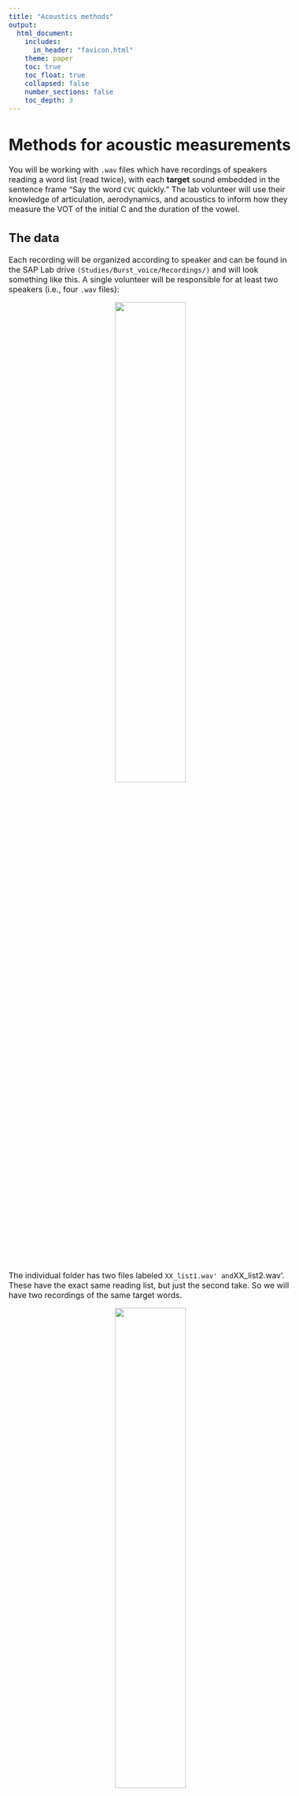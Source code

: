 ```yaml
---
title: "Acoustics methods"
output: 
  html_document:
    includes:
      in_header: "favicon.html"
    theme: paper
    toc: true
    toc_float: true
    collapsed: false
    number_sections: false
    toc_depth: 3
---
```


<style type="text/css">
  body{
  font-size: 12pt;
}
</style>

<style type="text/css">
.title {
  display: none;
}

#getting-started img {
  margin-right: 10px;
}

</style>

# Methods for acoustic measurements

You will be working with `.wav` files which have recordings of speakers reading a word list (read twice), with each **target** sound embedded in the sentence frame "Say the word `CVC` quickly." The lab volunteer will use their knowledge of articulation, aerodynamics, and acoustics to inform how they measure the VOT of the initial C and the duration of the vowel.

## The data

Each recording will be organized according to speaker and can be found in the SAP Lab drive `(Studies/Burst_voice/Recordings/)` and will look something like this. A single volunteer will be responsible for at least two speakers (i.e., four `.wav` files):

<center>
![](images/recordings_folders.png){width=50% height=50%} 
</center>

The individual folder has two files labeled `XX_list1.wav' and `XX_list2.wav'. These have the exact same reading list, but just the second take. So we will have two recordings of the same target words. 

<center>
![](images/indiv_folder.png){width=50% height=50%}
</center>

## Opening the file

**Download** the individual files to your local computer (see the video below if you don't know how to do this). For the purposes of this example, we will work with `OC_list1.wav`. The first two letters of the file name are the participant code.

**Open** the `.wav` file in `Praat`. It will appear in the Object window pane. Click `View and Edit` to examine the audio. It will be a fairly long sound file (you're not used to seeing files this long, but that's OK).

<center>
![](images/long_sound.png)
</center>
\

## Creating the TextGrid

Now we want to create a `TextGrid` file to accompany this long sound file. A text grid is a text file that you open **with** the sound file that allows you to annotate and put boundaries or demarcations on the sound file. These demarcations happen on **tiers** of the TextGrid. Once you have boundaries and labels made in the TextGrid associated with a sound file you can *query* the TextGrid and ask things like "how long are all of the **intervals** on a particular tier". Let's take a look at how this is done.

Select the Sound object, in this example, it would be `Sound OC_list1`. In the menu of buttons in the Objects window, click `Annotate` and from there `To TextGrid`.

<center>
![](images/to_textgrid.png){width=50% height=50%}
</center>
\

This will bring up a window form that asks for some variables. We want 2 tiers, one for `VOT` and one for `vdur` (vowel duration). Please label them *exactly* like this:

<center>
![](images/tier_form.png){width=50% height=50%}
</center>
\

Neither of these are called "point" tiers, so you leave the field for "Which of these are point tiers?" blank. This will put a TextGrid object into the Objects window. It will be named the same as the sound file, in this case `TextGrid OC_list1`. 

Next, you must open the sound file *and* the TextGrid files together! You can select them both together by holding down the `shift` key. When both files are selected, click `View and Edit` again. 

This will open up a window with the waveform and spectrogram from the `.wav` file along with the TextGrid. Notice that there are two tiers on the TexGrid: VOT and vdur. Also notice that in the right panel of the window is all the IPA symbols. We won't worry about the IPA for this project, but it allows one to do broad transcription of the audio.

<center>
![](images/wav_TextGrid.png)
</center>
\

Zoom out all the way (Command-A, it might be CTRL-A on Windows) to see the entire waveform. Notice that you can't see the spectrogram if you're zoomed out this far. Let's zoom (select, then Command-N) in closer to see the first few sentences:

<center>
![](images/wav_TextGrid_zoomed.png)
</center>
\

The zoomed in view allows you to see the which should look pretty nice. Make sure you're using a wideband spectrogram view. If your image isn't wideband, then go to Spectrum > Spectrogram settings. Make sure the window length is large (0.01s will be fine). You will use the spectrogram just for further evidence for your decisions on where to place boundaries. 

## Measuring VOT and Vdur

### Preliminaries 

You will work directly with this `.wav` + TextGrid combo view. 

1. Have the word list open on your screen. You will be constantly consulting this list to make sure you're listening to the correct word.

2. Ignore all of the sentence word frames and focus only on the **target** CVC words.

3. Zoom in to your sentence. Listen to the sentence, then zoom in on the target word. Watch this animated `gif`:

![](images/zooming_in_to_target.gif)

4. Some of the sentence frames (the first few participants) are "Say the word __ again," I then changed it to "Say the word __ quickly." This avoids the problem of having the final C of the target word being the onset of "again."

5. Notice the two tiers (VOT and vdur). You will insert boundaries and annotate *both* of these tiers for every target word.

### Adding interval boundaries

Now you will locate the onset of the release burst. In the example below (and most all of the tokens you'll be dealing with) it's very obvious where the stop is released. You'll see a loud transient (unstructured energy or noise that is brief)

1. The onset is easy to identify. Zoom into the onset, and on the VOT tier (which should be tier 1), add an interval:

![](images/onset_offset.png)

The **offset** is harder, and **VERY** important to get right for the purposes of this study. The effects I hope to find are going to be small so it's important that you're careful in identifying the end of the VOT, and that you stay consistent in your measuring techniques.

2. In this case, the offset is located as the END of the VOT or aspiration noise at the zero crossing. You can confirm this by looking at the spectrogram too. The offset of the aspiration/VOT IS the onset of the vowel!

<center>
![](images/offset_VOT_onset_vowel.png)
</center>

3. Identify the offset of the vowel. This should be fairly clear. Notice the periodic voicing of the vowel. It is loud. As the vowel starts to end, it dramatically decreases in amplitude. The shape of the periodic voicing also changes to reflect the voicing (if it is voiced, like the "g" in "tug" in this example) of the final consonant.

4. Once you have identified the boundary intervals (VOT onset, VOT offset/Vowel onset, Vowel offset), you can go back and insert your intervals on the TextGrids. 

5. There are two tiers (VOT and Vdur). You must put Interval boundaries on the appropriate tier! The way you insert an interval boundary is by placing your cursor at the point in the waveform where you want it. Then go to Interval > Add interval on tier 1 (this will add it to the Tier 1 or the VOT tier).

6. Add intervals to Tier 1 for VOT onset and VOT offset. Immediately after you add the Tier 1 interval for VOT offset you must add a Tier 2 interval (vowel onset). The VOT offset and the Vowel onset ARE THE SAME, but with the interval added to different tiers.

7. Finally add your interval boundary to the vowel offset on Tier 2 (Vdur).

```
Tip: Learn the keyboard shortcuts for adding boundaries on the interval tiers. For a Mac (if you're in the SAP Lab), it is Command-1 for Tier 1 (VOT) and Command-2 for Tier 2 (Vdur).
```
 
8. You will end up with two "chunks", one for VOT and one for Vdur. Watch this gif:

![](images/insert_intervals.gif)

9. Now you need to label the intervals. Name each chunk with the name of the target word. In this example, it is the first word of the list, "tug."

![](images/name_intervals.gif)
10. I've walked you through the first example. You now need to do this for each target word in the file. There are about 120 of them. 

11. It is **VERY** important that you **SAVE** your TextGrid periodically. I would recommend you save the TextGrid in the same folder where the audio is. It will have the same name as the audio, but with the extension `.TextGrid`. The way you do this is by going to File > Save TextGrid as text file... in the audio/TextGrid combo window you've been working in. Every time you save it, it will ask you whether you want to override the already saved one. Say "yes."


## Running the duration script

Once you've added your VOT and Vdur tier intervals, you will be running a Praat "script." We will be using a script (a little program that will automatically do some operation on files) that goes through the TextGrid that you've saved and measure the duration of each interval (once for the VOT tier and once for the Vdur tier).

The duration extraction script is located [here](https://drive.google.com/drive/folders/12Ohw5w_Noeo4sKyS5ostS6ra8_rHl02b?usp=share_link). Download it to the folder where your audio file and TextGrid file is located. 

Once you are done demarcating the intervals of all the target words in the audio file in both the VOT and Vdur tiers, it will be time to run the script. 

1. To run the script you need to have your audio file (`.wav`) (in our example `OC_list1.wav`) and the associated TextGrid file (in our example OC_list1.TextGrid) in the same folder. If you're working on lab computers it's convenient to have this all on your desktop.

2. With Praat open, open the duration extraction script. Do this by going to Praat > Open Praat script... and finding the script in your folder. The open script will look like this:

![](images/script_image.png)
3. To "run" the script go to Run > Run. You can also press Command-R on the lab macs. 

4. Running the script will open a form. You need to enter some parameters. "Directory name" is where the audio and TextGrid are located. In the example below, the folder is OC, which is on the Desktop, which is under the root (~). If you're working on the Lab computers I'd recommend keeping the same structure.

The "Objects name" is the name of the audio and TextGrid files. In the example, they're both "OC_list1". "Log File" is the name that you want the output file to be called. Please call it exactly as the Objects name file, but with the extension of EITHER "_VOT" or "_Vdur". "Labeled tier number" is the tier you want the script to "look" at. You will first run the script on the VOT tier, which is tier 1. So input "1" here and the Log file should be "OC_list1_VOT". Ignore the last two parameters.

![](images/script1_form.png){width=50% height=50%}

Click "OK". This will put a text file in your folder called "OC_list1_VOT.txt". Open it up and inspect it. It should 


4. Once you run the script, and provided your TextGrid was labeled correctly and the intervals are correct, there will be a `.txt` file in the folder where you saved the data. It will also remove the objects from the Objects window. The data will look something like this:

<center>
![](images/sample_VOT_data.png)
</center>

Notice the data has three columns, the file name (OC_list1) and the target word and finally the duration of the VOT.

5. Then do the **exact** same process as in (4) but with Tier 2, the Vdur tier. The resulting file, named OC_list1_vdur.txt will look like this:

<center>
![](images/sample_vdur_data.png)
</center>

6. Before you actually run the script, it might be a good idea to look at your text grid and make sure it "looks right", i.e., one Tier 1 interval and one Tier 2 interval.

7. Save both the data files in the folder you're working in and also send a copy to me. 

